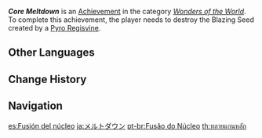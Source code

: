 {{Achievement Infobox
|id           = 82080
|order id     = 2080
|category     = Wonders of the World
|description  = Destroy the Blazing Seed created by a [[Pyro Regisvine]].
|requirements = 
|primogems    = 5
|tracking     = 
|hidden       = 1
|topic        = Pyro Regisvine
|type         = Boss
}}
'''''Core Meltdown''''' is an [[Achievement]] in the category ''[[Wonders of the World]]''. To complete this achievement, the player needs to destroy the Blazing Seed created by a [[Pyro Regisvine]].
<!--
==Trivia==

==Video Guides==
{{EVT
|video1   = 
|caption1 = 
}}
-->
==Other Languages==
{{Other Languages
|en      = Core Meltdown
|zhs     = 珠心熔毁
|zhs_rm  = Zhū Xīn Róng Huǐ
|zht     = 珠心熔毀
|zht_rm  = Zhū Xīn Róng Huǐ
|zh_tl   = 
|ja      = メルトダウン
|ja_rm   = Merutodaun
|ja_tl   = Meltdown
|ko      = 코어 융해
|ko_rm   = Co'eo Yunghae
|ko_tl   = Meltdown
|es      = Fusión del núcleo
|es_tl   = Fusion of the Nucleus
|fr      = Fusion du noyau
|fr_tl   = Fusion of the Core
|ru      = Плавление ядра
|ru_tl   = Core Melting
|th      = ทลายแกนหลัก
|th_rm   = 
|th_tl   = 
|vi      = Phôi Tâm Nóng Chảy
|vi_tl   = 
|de      = Kernschmelze
|de_tl   = Core Meltdown
|id      = Inti yang Meleleh
|id_tl   = The Melting Core
|pt      = Fusão do Núcleo
|pt_tl   = 
|tr      = Çekirdek Erimesi
|tr_tl   = Core Meltdown
|it      = Fusione del nucleo
|it_tl   = 
}}

==Change History==
{{Change History|1.3}}
<!--
==References==
{{Reflist}}
-->
==Navigation==
{{Achievement Navbox|Wonders of the World|Boss}}

[[es:Fusión del núcleo]]
[[ja:メルトダウン]]
[[pt-br:Fusão do Núcleo]]
[[th:ทลายแกนหลัก]]